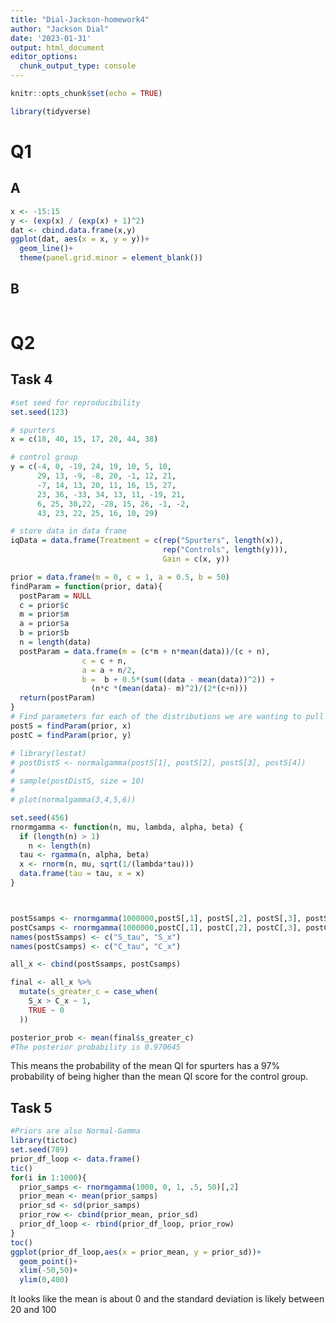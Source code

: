 ```yaml
---
title: "Dial-Jackson-homework4"
author: "Jackson Dial"
date: '2023-01-31'
output: html_document
editor_options: 
  chunk_output_type: console
---
```


```r
knitr::opts_chunk$set(echo = TRUE)
```

```r
library(tidyverse)
```


# Q1

## A

```r
x <- -15:15
y <- (exp(x) / (exp(x) + 1)^2)
dat <- cbind.data.frame(x,y)
ggplot(dat, aes(x = x, y = y))+
  geom_line()+
  theme(panel.grid.minor = element_blank())
```


## B

```r

```


# Q2

## Task 4

```r

#set seed for reproducibility
set.seed(123)

# spurters
x = c(18, 40, 15, 17, 20, 44, 38)

# control group
y = c(-4, 0, -19, 24, 19, 10, 5, 10,
      29, 13, -9, -8, 20, -1, 12, 21,
      -7, 14, 13, 20, 11, 16, 15, 27,
      23, 36, -33, 34, 13, 11, -19, 21,
      6, 25, 30,22, -28, 15, 26, -1, -2,
      43, 23, 22, 25, 16, 10, 29)

# store data in data frame 
iqData = data.frame(Treatment = c(rep("Spurters", length(x)), 
                                  rep("Controls", length(y))),
                                  Gain = c(x, y))
```


```r
prior = data.frame(m = 0, c = 1, a = 0.5, b = 50)
findParam = function(prior, data){
  postParam = NULL
  c = prior$c
  m = prior$m
  a = prior$a
  b = prior$b
  n = length(data)
  postParam = data.frame(m = (c*m + n*mean(data))/(c + n), 
                c = c + n, 
                a = a + n/2, 
                b =  b + 0.5*(sum((data - mean(data))^2)) + 
                  (n*c *(mean(data)- m)^2)/(2*(c+n)))
  return(postParam)
}
# Find parameters for each of the distributions we are wanting to pull from
postS = findParam(prior, x)
postC = findParam(prior, y)

# library(lestat)
# postDistS <- normalgamma(postS[1], postS[2], postS[3], postS[4])
# 
# sample(postDistS, size = 10)
# 
# plot(normalgamma(3,4,5,6))
```

```r
set.seed(456)
rnormgamma <- function(n, mu, lambda, alpha, beta) {
  if (length(n) > 1) 
    n <- length(n)
  tau <- rgamma(n, alpha, beta)
  x <- rnorm(n, mu, sqrt(1/(lambda*tau)))
  data.frame(tau = tau, x = x)
}



postSsamps <- rnormgamma(1000000,postS[,1], postS[,2], postS[,3], postS[,4])
postCsamps <- rnormgamma(1000000,postC[,1], postC[,2], postC[,3], postC[,4])
names(postSsamps) <- c("S_tau", "S_x")
names(postCsamps) <- c("C_tau", "C_x")

all_x <- cbind(postSsamps, postCsamps)

final <- all_x %>% 
  mutate(s_greater_c = case_when(
    S_x > C_x ~ 1,
    TRUE ~ 0
  ))

posterior_prob <- mean(final$s_greater_c)
#The posterior probability is 0.970645
```


This means the probability of the mean QI for spurters has a 97% probability of being higher than the mean QI score for the control group.

## Task 5

```r
#Priors are also Normal-Gamma
library(tictoc)
set.seed(789)
prior_df_loop <- data.frame()
tic()
for(i in 1:1000){
  prior_samps <- rnormgamma(1000, 0, 1, .5, 50)[,2]
  prior_mean <- mean(prior_samps)
  prior_sd <- sd(prior_samps)
  prior_row <- cbind(prior_mean, prior_sd)
  prior_df_loop <- rbind(prior_df_loop, prior_row)
}
toc()
ggplot(prior_df_loop,aes(x = prior_mean, y = prior_sd))+
  geom_point()+
  xlim(-50,50)+
  ylim(0,400)
```


It looks like the mean is about 0 and the standard deviation is likely between 20 and 100
